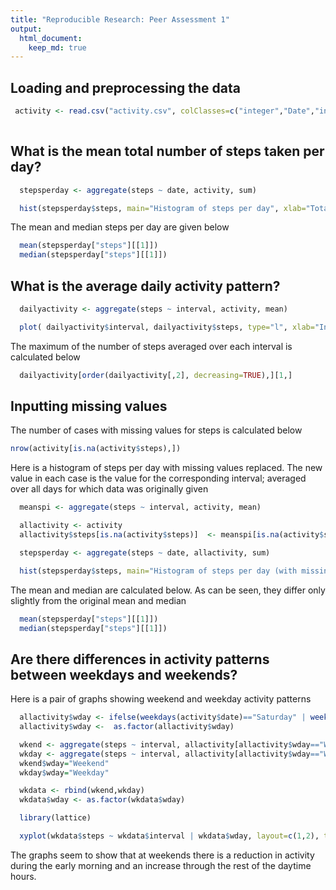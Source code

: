 ```yaml
---
title: "Reproducible Research: Peer Assessment 1"
output: 
  html_document:
    keep_md: true
---
```



## Loading and preprocessing the data

```r
 activity <- read.csv("activity.csv", colClasses=c("integer","Date","integer"))
 
```

## What is the mean total number of steps taken per day?

```r
  stepsperday <- aggregate(steps ~ date, activity, sum)

  hist(stepsperday$steps, main="Histogram of steps per day", xlab="Total steps per day")
```
      
      
  The mean and median steps per day are given below

```r
    
  mean(stepsperday["steps"][[1]])
  median(stepsperday["steps"][[1]])
```

## What is the average daily activity pattern?

```r
  dailyactivity <- aggregate(steps ~ interval, activity, mean)

  plot( dailyactivity$interval, dailyactivity$steps, type="l", xlab="Interval", ylab="mean steps", main="Daily activity")

```

  The maximum of the number of steps averaged over each interval is calculated below

```r

  dailyactivity[order(dailyactivity[,2], decreasing=TRUE),][1,]
```

  
## Inputting missing values

  The number of cases with missing values for steps is calculated below

```r

nrow(activity[is.na(activity$steps),])

```

  Here is a histogram of steps per day with missing values replaced.
  The new value in each case is the value for the corresponding interval;
  averaged over all days for which data was originally given
     
         
         
```r
  meanspi <- aggregate(steps ~ interval, activity, mean)

  allactivity <- activity
  allactivity$steps[is.na(activity$steps)]  <- meanspi[is.na(activity$steps),"steps"]

  stepsperday <- aggregate(steps ~ date, allactivity, sum)

  hist(stepsperday$steps, main="Histogram of steps per day (with missing values estimated)", xlab="Total steps per day")

```
     
  The mean and median are calculated below.
  As can be seen, they differ only slightly from the original mean and median
```r

  mean(stepsperday["steps"][[1]])
  median(stepsperday["steps"][[1]])
```

## Are there differences in activity patterns between weekdays and weekends?

  Here is a pair of graphs showing weekend and weekday activity patterns
  
```r

  allactivity$wday <- ifelse(weekdays(activity$date)=="Saturday" | weekdays(activity$date)=="Sunday", "Weekend", "Weekday")
  allactivity$wday <-  as.factor(allactivity$wday)

  wkend <- aggregate(steps ~ interval, allactivity[allactivity$wday=="Weekend",], mean)
  wkday <- aggregate(steps ~ interval, allactivity[allactivity$wday=="Weekday",], mean)
  wkend$wday="Weekend"
  wkday$wday="Weekday"

  wkdata <- rbind(wkend,wkday)
  wkdata$wday <- as.factor(wkdata$wday)

  library(lattice)

  xyplot(wkdata$steps ~ wkdata$interval | wkdata$wday, layout=c(1,2), type="l", xlab="Interval", ylab="steps")

```

The graphs seem to show that at weekends there is a reduction in activity during the early morning
and an increase through the rest of the daytime hours.